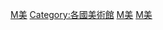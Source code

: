 {{Commonscat|Art museums in Canada}}

[[Category:加拿大博物馆|M美]]
[[Category:各國美術館|Category:各國美術館]]
[[Category:加拿大藝術|M美]]
[[Category:加拿大美术|M美]]